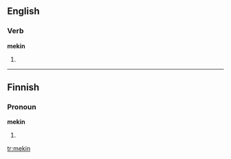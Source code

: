 ==English==

===Verb===
'''mekin'''

# {{nonstandard|eye dialect|present participle of|make}}

----
==Finnish==

===Pronoun===
'''mekin'''

# {{fi-form of|type=pronoun|suffix=[[-kin]]|me|-}}

[[tr:mekin]]
